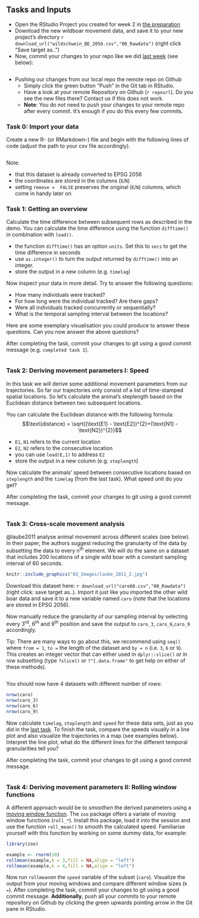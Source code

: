 ## Tasks and Inputs


- Open the RStudio Project you created for week 2 in [the preparation](#w2-project)
- Download the new wildboar movement data, and save it to your new project's directory `r download_url("wildschwein_BE_2056.csv","00_Rawdata")` (right click "Save target as..")
- Now, commit your changes to your repo like we did [last week](#w1-tasks-and-inputs) (see below):

```block2
```

- Pushing our changes from our local repo the remote repo on Github
  - Simply click the green button "Push" in the Git tab in RStudio. 
  - Have a look at your remote Repository on Github (``r repourl``). Do you see the new files there? Contact us if this does not work.
  - **Note**: You do not need to push your changes to your remote repo after every commit. It's enough if you do this every few commits.

### Task 0: Import your data

Create a new R- (or RMarkdown-) file and begin with the following lines of code (adjust the path to your csv file accordingly).

```r
```

Note: 

- that this dataset is already converted to EPSG 2056
- the coordinates are stored in the columns (`E`/`N`)
- setting `remove =  FALSE` preserves the original (`E`/`N`) columns, which come in handy later on

### Task 1: Getting an overview

Calculate the time difference between subsequent rows as described in the demo. You can calculate the time difference using the function `difftime()` in combination with `lead()`. 

- the function `difftime()` has an option `units`. Set this to `secs` to get the time difference in seconds
- use `as.integer()` to turn the output returned by `difftime()` into an integer.
- store the output in a new column (e.g. `timelag`)

Now inspect your data in more detail. Try to answer the following questions:

- How many individuals were tracked? 
- For how long were the individual tracked? Are there gaps?
- Were all individuals tracked concurrently or sequentially? 
- What is the temporal sampling interval between the locations?


Here are some exemplary visualisation you could produce to answer these questions. Can you now answer the above questions?

After completing the task, commit your changes to git using a good commit message (e.g. `completed task 1`).


```r
```


### Task 2: Deriving movement parameters I: Speed {#w2-task2}

In this task we will derive some additional movement parameters from our trajectories. So far our trajectories only consist of a list of time-stamped spatial locations. So let's calculate the animal's steplength based on the Euclidean distance between two subsequent locations. 

You can calculate the Euclidean distance with the following formula: $$\text{distance} = \sqrt{(\text{E1} - \text{E2})^{2}+(\text{N1} - \text{N2})^{2}}$$

- `E1`, `N1` refers to the current location
- `E2`, `N2` refers to the consecutive location
- you can use `lead(E,1)` to address `E2`
- store the output in a new column (e.g. `steplength`)

  
Now calculate the animals' speed between consecutive locations based on `steplength` and the `timelag` (from the last task). What speed unit do you get?

After completing the task, commit your changes to git using a good commit message.


```r
```




### Task 3: Cross-scale movement analysis

@laube2011 analyse animal movement across different scales (see below). In their paper, the authors suggest reducing the granularity of the data by subsetting the data to every n^th^ element. We will do the same on a dataset that includes 200 locations of a single wild boar with a constant sampling interval of 60 seconds. 

```r
knitr::include_graphics("02_Images/laube_2011_2.jpg")
```

Download this dataset here: `r download_url("caro60.csv","00_Rawdata")` (right click: save target as..). Import it just like you imported the other wild boar data and save it to a new variable named `caro` (note that the locations are stored in EPSG 2056).

Now manually reduce the granularity of our sampling interval by selecting every 3^rd^, 6^th^ and 9^th^ position and save the output to `caro_3`, `caro_6`,`caro_9` accordingly.

Tip: There are many ways to go about this, we recommend using `seq()` where `from = 1`, `to = ` the length of the dataset and `by = n` (i.e. `3`, `6` or `9`). This creates an integer vector that can either used in `dplyr::slice()` or in row subsetting (type `?slice()` or `?"[.data.frame"` to get help on either of these methods). 

```r
```


You should now have  4 datasets with different number of rows:

```r
nrow(caro)
nrow(caro_3)
nrow(caro_6)
nrow(caro_9)
```

Now calculate `timelag`, `steplength` and `speed` for these data sets, just as you did in the [last task](#w2-task2). To finish the task, compare the speeds visually in a line plot and also visualize the trajectories in a map (see examples below). Interpret the line plot, what do the different lines for the different temporal granularities tell you?

After completing the task, commit your changes to git using a good commit message.


```r
```


### Task 4: Deriving movement parameters II: Rolling window functions


A different approach would be to *smoothen* the derived parameters using a [moving window function](https://docs.wavefront.com/images/5sec_moving_window.png). The `zoo` package offers a variate of moving window functions (`roll_*`). Install this package, load it into the session and use the function `roll_mean()` to smooth the calculated speed. Familiarise yourself with this function by working on some dummy data, for example:


```r
library(zoo)

example <- rnorm(10)
rollmean(example,k = 3,fill = NA,align = "left")
rollmean(example,k = 4,fill = NA,align = "left")
```

Now run `rollmean`on the `speed` variable of the subset (`caro`). Visualize the output from your moving windows and compare different window sizes (`k = `).
After completing the task, commit your changes to git using a good commit message. **Additionally**, push all your commits to your remote repository on Github by clicking the green upwards pointing arrow in the Git pane in RStudio.


```r
```



<!-- ### Task 5 (optional): Calculate turning angles -->

<!-- Just like we did with `speed` in tasks 2 - 4, we could do the same with turning angles of the trajectory. If you like a challenge, try to calculate these with the same approach! Warning: this task is pretty complex. Note, as this task is optional, you don't have to include it in your mandatory submission of Exercise 2! -->

<!-- ```{r, code =  mydecrypt("12_Week2/solutions/task_5.R",".passphrase"), opts.label="solution_hideOutput"} -->
<!-- ``` -->





